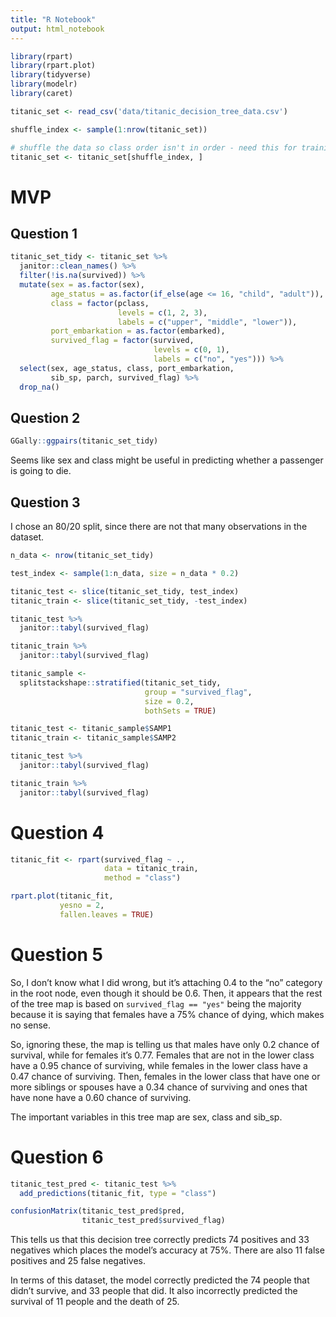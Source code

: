 ```yaml
---
title: "R Notebook"
output: html_notebook
---
```


```r
library(rpart)
library(rpart.plot)
library(tidyverse)
library(modelr)
library(caret)

titanic_set <- read_csv('data/titanic_decision_tree_data.csv')

shuffle_index <- sample(1:nrow(titanic_set))

# shuffle the data so class order isn't in order - need this for training/testing split later on 
titanic_set <- titanic_set[shuffle_index, ]
```

# MVP

## Question 1

```r
titanic_set_tidy <- titanic_set %>% 
  janitor::clean_names() %>% 
  filter(!is.na(survived)) %>% 
  mutate(sex = as.factor(sex),
         age_status = as.factor(if_else(age <= 16, "child", "adult")),
         class = factor(pclass, 
                        levels = c(1, 2, 3), 
                        labels = c("upper", "middle", "lower")),
         port_embarkation = as.factor(embarked),
         survived_flag = factor(survived,
                                levels = c(0, 1),
                                labels = c("no", "yes"))) %>% 
  select(sex, age_status, class, port_embarkation, 
         sib_sp, parch, survived_flag) %>% 
  drop_na()
```

## Question 2

```r
GGally::ggpairs(titanic_set_tidy)
```

Seems like sex and class might be useful in predicting whether a passenger is
going to die. 

## Question 3

I chose an 80/20 split, since there are not that many observations in the dataset.

```r
n_data <- nrow(titanic_set_tidy)

test_index <- sample(1:n_data, size = n_data * 0.2)

titanic_test <- slice(titanic_set_tidy, test_index)
titanic_train <- slice(titanic_set_tidy, -test_index)
```

```r
titanic_test %>%
  janitor::tabyl(survived_flag)

titanic_train %>% 
  janitor::tabyl(survived_flag)
```

```r
titanic_sample <- 
  splitstackshape::stratified(titanic_set_tidy,
                              group = "survived_flag",
                              size = 0.2,
                              bothSets = TRUE)
```

```r
titanic_test <- titanic_sample$SAMP1
titanic_train <- titanic_sample$SAMP2
```

```r
titanic_test %>%
  janitor::tabyl(survived_flag)

titanic_train %>% 
  janitor::tabyl(survived_flag)
```

# Question 4

```r
titanic_fit <- rpart(survived_flag ~ .,
                     data = titanic_train,
                     method = "class")
```

```r
rpart.plot(titanic_fit,
           yesno = 2,
           fallen.leaves = TRUE)
```

# Question 5

So, I don't know what I did wrong, but it's attaching 0.4 to the "no" category
in the root node, even though it should be 0.6. Then, it appears that the rest 
of the tree map is based on `survived_flag == "yes"` being the majority because 
it is saying that females have a 75% chance of dying, which makes no sense. 

So, ignoring these, the map is telling us that males have only 0.2 chance of 
survival, while for females it's 0.77. Females that are not in the lower class
have a 0.95 chance of surviving, while females in the lower class have a 0.47
chance of surviving. Then, females in the lower class that have one or more 
siblings or spouses have a 0.34 chance of surviving and ones that have none have
a 0.60 chance of surviving.

The important variables in this tree map are sex, class and sib_sp. 

# Question 6

```r
titanic_test_pred <- titanic_test %>% 
  add_predictions(titanic_fit, type = "class")
```

```r
confusionMatrix(titanic_test_pred$pred,
                titanic_test_pred$survived_flag)
```

This tells us that this decision tree correctly predicts 74 positives and 33
negatives which places the model's accuracy at 75%.
There are also 11 false positives and 25 false negatives.

In terms of this dataset, the model correctly predicted the 74 people that 
didn't survive, and 33 people that did. It also incorrectly predicted the 
survival of 11 people and the death of 25.